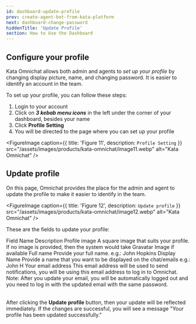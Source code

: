 ```yaml
---
id: dashboard-update-profile
prev: create-agent-bot-from-kata-platform
next: dashboard-change-password
hiddenTitle: 'Update Profile'
section: How to Use the Dashboard
---
```


## Configure your profile

Kata Omnichat allows both admin and agents to _set up your profile_ by changing display picture, name, and changing password. It is easier to identify an account in the team.

To set up your profile, you can follow these steps:

1. Login to your account
2. Click on **_3 kebab menu icons_** in the left under the corner of your dashboard, besides your name
3. Click **Profile Setting**
4. You will be directed to the page where you can set up your profile

<FigureImage
  caption={{ title: 'Figure 11', description: `Profile Setting` }}
  src="/assets/images/products/kata-omnichat/image11.webp"
  alt="Kata Omnichat"
/>

## Update profile

On this page, Omnichat provides the place for the admin and agent to update the profile to make it easier to identify in the team.

<FigureImage
  caption={{ title: 'Figure 12', description: `Update profile` }}
  src="/assets/images/products/kata-omnichat/image12.webp"
  alt="Kata Omnichat"
/>

These are the fields to update your profile:

<Table>
  <TableHead>
    <TableHeadRow>
      <TableHeadCell>Field Name</TableHeadCell>
      <TableHeadCell>Description</TableHeadCell>
    </TableHeadRow>
  </TableHead>
  <TableBody>
    <TableBodyRow>
      <TableBodyCell>Profile image</TableBodyCell>
      <TableBodyCell>
        A square image that suits your profile. If no image is provided, then the system would take Gravatar Image if
        available
      </TableBodyCell>
    </TableBodyRow>
    <TableBodyRow>
      <TableBodyCell>Full name</TableBodyCell>
      <TableBodyCell>Provide your full name. e.g.: John Hopkins</TableBodyCell>
    </TableBodyRow>
    <TableBodyRow>
      <TableBodyCell>Display Name</TableBodyCell>
      <TableBodyCell>Provide a name that you want to be displayed on the chat/emails e.g.: John H</TableBodyCell>
    </TableBodyRow>
    <TableBodyRow>
      <TableBodyCell>Your email address</TableBodyCell>
      <TableBodyCell>
        This email address will be used to send notifications, you will be using this email address to log in to
        Omnichat.
        <br />
        Note: After you update your email, you will be automatically logged out and you need to log in with the updated
        email with the same password.
      </TableBodyCell>
    </TableBodyRow>
  </TableBody>
</Table>

After clicking the **Update profile** button, then your update will be reflected immediately. If the changes are successful, you will see a message "Your profile has been updated successfully."
